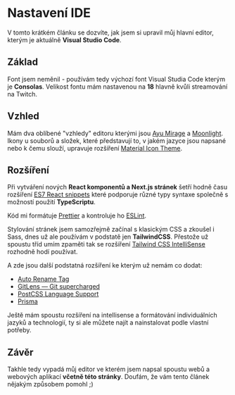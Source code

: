 # Nastavení IDE

V tomto krátkém článku se dozvíte, jak jsem si upravil můj hlavní editor, kterým je aktuálně **Visual Studio Code**.

## Základ

Font jsem neměnil - používám tedy výchozí font Visual Studia Code kterým je **Consolas**. Velikost fontu mám nastavenou na **18** hlavně kvůli streamování na Twitch.

## Vzhled

Mám dva oblíbené "vzhledy" editoru kterými jsou [Ayu Mirage](https://marketplace.visualstudio.com/items?itemName=teabyii.ayu) a [Moonlight](https://marketplace.visualstudio.com/items?itemName=atomiks.moonlight). Ikony u souborů a složek, které představují to, v jakém jazyce jsou napsané nebo k čemu slouží, upravuje rozšíření [Material Icon Theme](https://marketplace.visualstudio.com/items?itemName=PKief.material-icon-theme).

## Rozšíření

Při vytváření nových **React komponentů a Next.js stránek** šetří hodně času rozšíření [ES7 React snippets](https://marketplace.visualstudio.com/items?itemName=dsznajder.es7-react-js-snippets) které podporuje různé typy syntaxe společně s možností použití **TypeScriptu**.

Kód mi formátuje [Prettier](https://marketplace.visualstudio.com/items?itemName=esbenp.prettier-vscode) a kontroluje ho [ESLint](https://marketplace.visualstudio.com/items?itemName=dbaeumer.vscode-eslint).

Stylování stránek jsem samozřejmě začínal s klasickým CSS a zkoušel i Sass, dnes už ale používám v podstatě jen **TailwindCSS**. Přestože už spoustu tříd umím zpaměti tak se rozšíření [Tailwind CSS IntelliSense](https://marketplace.visualstudio.com/items?itemName=bradlc.vscode-tailwindcss) rozhodně hodí používat.

A zde jsou další podstatná rozšíření ke kterým už nemám co dodat:

- [Auto Rename Tag](https://marketplace.visualstudio.com/items?itemName=formulahendry.auto-rename-tag)
- [GitLens — Git supercharged](https://marketplace.visualstudio.com/items?itemName=eamodio.gitlens)
- [PostCSS Language Support](https://marketplace.visualstudio.com/items?itemName=csstools.postcss)
- [Prisma](https://marketplace.visualstudio.com/items?itemName=Prisma.prisma)

Ještě mám spoustu rozšíření na intellisense a formátování individuálních jazyků a technologií, ty si ale můžete najít a nainstalovat podle vlastní potřeby.

## Závěr

Takhle tedy vypadá můj editor ve kterém jsem napsal spoustu webů a webových aplikací **včetně této stránky**. Doufám, že vám tento článek nějakým způsobem pomohl ;)
